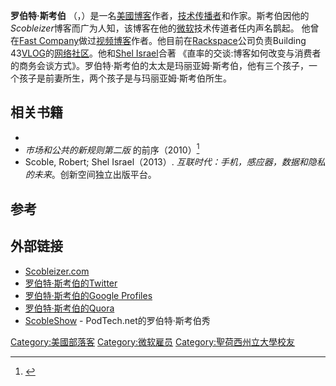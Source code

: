 {{Infobox Person|name        = 罗伯特·斯考伯
|image       = Robert Scoble (cropped).jpg|image_size  = 200px|caption     =|birth_date  = {{Birth date and age|1965|1|18}}|birth_place = [[新泽西州|新泽西州]]|death_date  =|death_place =|occupation  = [[VLOG|VLOG]], [[Rackspace|Rackspace]]|spouse      = 玛丽亚姆·斯考伯
|known_for   = [[博客|博客]], [[科技博客|科技博客]]，[[技术传播者|技术传播者]]
| website = http://scobleizer.com/}}
'''罗伯特·斯考伯''' （{{lang-en|Robert Scoble}}，{{bd|1965年|1月18日|catIdx=Scoble, Robert}}）是一名[[美國|美國]][[博客|博客]]作者，[[技术传播者|技术传播者]]和作家。斯考伯因他的''Scobleizer''博客而广为人知，该博客在他的[[微软|微软]]技术传道者任内声名鹊起。 他曾在[[Fast_Company_(magazine)|Fast Company]]做过[[VLOG|视频博客]]作者。他目前在[[Rackspace|Rackspace]]公司负责Building 43[[VLOG|VLOG]]的[[网络社区|网络社区]]。他和[[Shel_Israel|Shel Israel]]合著 《直率的交谈:博客如何改变与消费者的商务会谈方式》。罗伯特·斯考伯的太太是玛丽亚姆·斯考伯，他有三个孩子，一个孩子是前妻所生，两个孩子是与玛丽亚姆·斯考伯所生。

== 相关书籍 ==
* {{cite book
 | last = 斯考伯
 | first = 罗伯特
 | authorlink = 
 | coauthors = Shel Israel
 | editor = 
 | others = 
 | title = 《直率的交谈:博客如何改变与消费者的商务会谈方式。》
 | origdate = 
 | origyear = 
 | origmonth = 
 | url = 
 | format = 
 | accessdate = 
 | edition = 
 | series = 
 | date = 
 | month = 
 | year = 2006
 | publisher = Wiley
 | location = 
 | language = 
 | isbn = 978-0471747192
 | oclc = 
 | doi = 
 | id = 
 | pages = 
 | chapter = 
 | chapterurl = 
 | quote =
 | ref =
 }}
* ''市场和公共的新规则第二版'' 的前序（2010）<ref>{{cite book
| isbn = 0-470-54781-2
| year = 2010
| author = David Meerman Scott
| authorlink = David Meerman Scott
| publisher = John Wiley & Sons Inc
| location = Hoboken, N.J.
| title = 市场和公共的新规则: 如何使用社交媒体，博客，新闻推广，在线视频以及病毒营销来直接俘获消费者的心
| edition = 2
| url = http://www.davidmeermanscott.com/books.htm
| deadurl = yes
| archiveurl = https://web.archive.org/web/20111230024224/http://www.davidmeermanscott.com/books.htm
| archivedate = 2011-12-30
}}</ref>
*Scoble, Robert; Shel Israel（2013）. ''互联时代：手机，感应器，数据和隐私的未来''。创新空间独立出版平台。

==参考==
{{reflist}}

==外部链接==
{{commonscat|罗伯特·斯考伯}}
*[http://scobleizer.com/ Scobleizer.com] {{Wayback|url=http://scobleizer.com/ |date=20110223101805 }}
*[http://twitter.com/Scobleizer 罗伯特·斯考伯的Twitter]
*[http://google.com/profiles/scobleizer 罗伯特·斯考伯的Google Profiles]
*[http://www.quora.com/Robert-Scoble-1 罗伯特·斯考伯的Quora]
*[https://web.archive.org/web/20061007163512/http://www.podtech.net/scobleshow/ ScobleShow] - PodTech.net的罗伯特·斯考伯秀

{{Authority control}}
{{DEFAULTSORT:Scoble, Robert}}
[[Category:美國部落客|Category:美國部落客]]
[[Category:微软雇员|Category:微软雇员]]
[[Category:聖荷西州立大學校友|Category:聖荷西州立大學校友]]